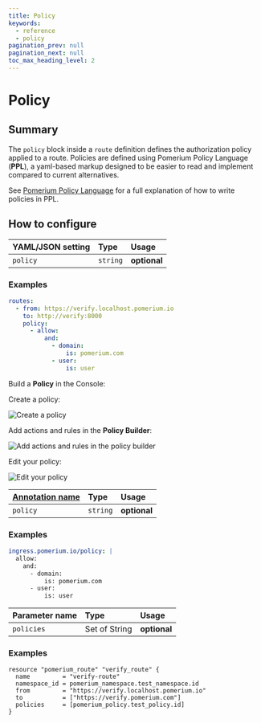 ```yaml
---
title: Policy
keywords:
  - reference
  - policy
pagination_prev: null
pagination_next: null
toc_max_heading_level: 2
---
```



# Policy

## Summary

The `policy` block inside a `route` definition defines the authorization policy applied to a route. Policies are defined using Pomerium Policy Language (**PPL**), a yaml-based markup designed to be easier to read and implement compared to current alternatives.

See [Pomerium Policy Language](/docs/internals/ppl) for a full explanation of how to write policies in PPL.

## How to configure

<Tabs>
<TabItem value="Core" label="Core">

| **YAML**/**JSON** setting | **Type** | **Usage**    |
| :------------------------ | :------- | :----------- |
| `policy`                  | `string` | **optional** |

### Examples

```yaml
routes:
  - from: https://verify.localhost.pomerium.io
    to: http://verify:8000
    policy:
      - allow:
          and:
            - domain:
                is: pomerium.com
            - user:
                is: user
```

</TabItem>
<TabItem value="Enterprise" label="Enterprise">

Build a **Policy** in the Console:

Create a policy:

![Create a policy](../img/routes/policies/create-policy.png)

Add actions and rules in the **Policy Builder**:

![Add actions and rules in the policy builder](../img/routes/policies/build-policy.png)

Edit your policy:

![Edit your policy](../img/routes/policies/edit-policy.png)

</TabItem>
<TabItem value="Kubernetes" label="Kubernetes">

| **[Annotation name](/docs/deploy/k8s/ingress#set-authorization-policy)** | **Type** | **Usage** |
| :-- | :-- | :-- |
| `policy` | `string` | **optional** |

### Examples

```yaml
ingress.pomerium.io/policy: |
  allow:
    and:
      - domain:
          is: pomerium.com
      - user:
          is: user
```

</TabItem>
<TabItem value="Enterprise via Terraform" label="Enterprise via Terraform">

| **Parameter name** | **Type** | **Usage**    |
| :------------------------ | :------- | :----------- |
| `policies `                  | Set of String | **optional** |

### Examples

```hcl
resource "pomerium_route" "verify_route" {
  name         = "verify-route"
  namespace_id = pomerium_namespace.test_namespace.id
  from         = "https://verify.localhost.pomerium.io"
  to           = ["https://verify.pomerium.com"]
  policies     = [pomerium_policy.test_policy.id]
}
```

</TabItem>
</Tabs>
